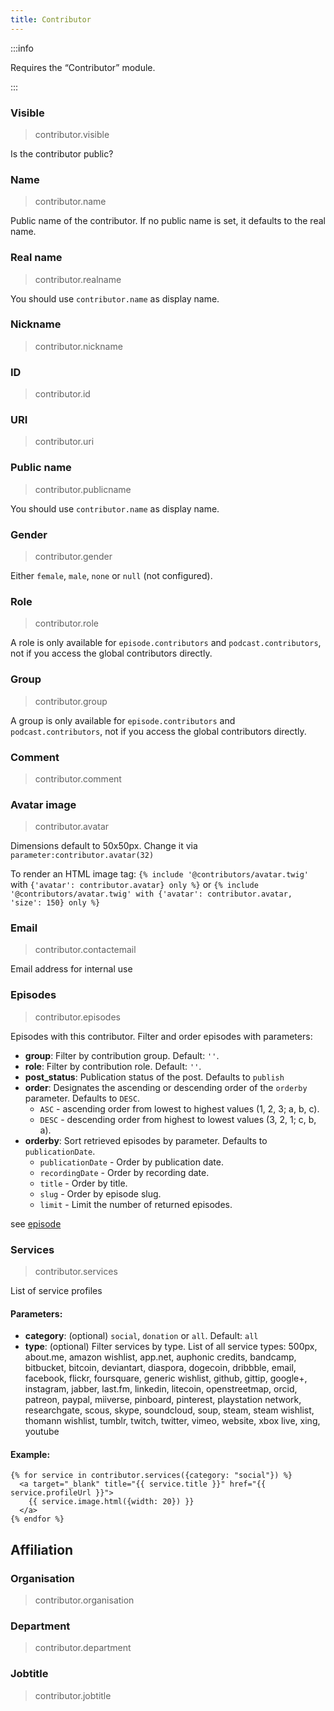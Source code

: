 ```yaml
---
title: Contributor
---
```


:::info

Requires the “Contributor” module.

:::

### Visible
> contributor.visible

Is the contributor public?

### Name
> contributor.name

Public name of the contributor. If no public name is set, it defaults to the real name.

### Real name
> contributor.realname

You should use `contributor.name` as display name.

### Nickname
> contributor.nickname

### ID
> contributor.id

### URI
> contributor.uri

### Public name
> contributor.publicname

You should use `contributor.name` as display name.

### Gender
> contributor.gender

Either `female`, `male`, `none` or `null` (not configured).

### Role
> contributor.role

A role is only available for `episode.contributors` and `podcast.contributors`, not if you access the global contributors directly.

### Group
> contributor.group

A group is only available for `episode.contributors` and `podcast.contributors`, not if you access the global contributors directly.

### Comment
> contributor.comment

### Avatar image
> contributor.avatar

Dimensions default to 50x50px. Change it via `parameter:contributor.avatar(32)`

To render an HTML image tag: `{% include '@contributors/avatar.twig'` with `{'avatar': contributor.avatar} only %}` or `{% include '@contributors/avatar.twig' with {'avatar': contributor.avatar, 'size': 150} only %}`

### Email
> contributor.contactemail

Email address for internal use

### Episodes
> contributor.episodes

Episodes with this contributor. Filter and order episodes with parameters:

* __group__: Filter by contribution group. Default: `''`.
* __role__: Filter by contribution role. Default: `''`.
* __post_status__: Publication status of the post. Defaults to `publish`
* __order__: Designates the ascending or descending order of the `orderby` parameter. Defaults to `DESC`.
  * `ASC` - ascending order from lowest to highest values (1, 2, 3; a, b, c).
  * `DESC` - descending order from highest to lowest values (3, 2, 1; c, b, a).
* __orderby__: Sort retrieved episodes by parameter. Defaults to `publicationDate`.
  * `publicationDate` - Order by publication date.
  * `recordingDate` - Order by recording date.
  * `title` - Order by title.
  * `slug` - Order by episode slug.
  * `limit` - Limit the number of returned episodes.

see [episode](./episode)

### Services
>contributor.services

List of service profiles

#### Parameters:

* __category__: (optional) `social`, `donation` or `all`. Default: `all`
* __type__: (optional) Filter services by type. List of all service types: 500px, about.me, amazon wishlist, app.net, auphonic credits, bandcamp, bitbucket, bitcoin, deviantart, diaspora, dogecoin, dribbble, email, facebook, flickr, foursquare, generic wishlist, github, gittip, google+, instagram, jabber, last.fm, linkedin, litecoin, openstreetmap, orcid, patreon, paypal, miiverse, pinboard, pinterest, playstation network, researchgate, scous, skype, soundcloud, soup, steam, steam wishlist, thomann wishlist, tumblr, twitch, twitter, vimeo, website, xbox live, xing, youtube

#### Example:

```twig
{% for service in contributor.services({category: "social"}) %}
  <a target="_blank" title="{{ service.title }}" href="{{ service.profileUrl }}">
	{{ service.image.html({width: 20}) }}
  </a>
{% endfor %}
```

## Affiliation

### Organisation
> contributor.organisation

### Department
> contributor.department

### Jobtitle
> contributor.jobtitle
